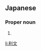 ==Japanese==
{{ja-kanjitab|とし|ふみ}}

===Proper noun===
{{ja-pos|proper|としふみ}}

# {{given name|male|lang=ja|sort=としふみ}}

[[li:利文]]